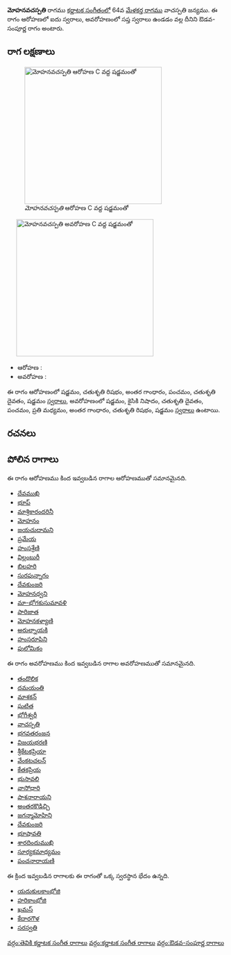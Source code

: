 {{Infobox ragam
	| name          	= మోహనవచస్పతి
	| synonym	    	= 
	| mela          	= 
	| chakra        	= 
	| janaka        	= 
	| type          	= ఔడవ-సంపూర్ణ
	| arohanam      	= {{svaraC|S|R2|G3|P|D2|S'}} 
	| avarohanam    	= {{svaraC|S'|N2|D2|P|M2|G3|R2|S}}
	| jeeva         	=
	| chhaya        	=
	| nyasa         	=
	| vishesha      	= 
	| equivalent  		= 
}}
{{కర్ణాటక సంగీత రాగాలు}}
'''మోహనవచస్పతి''' రాగము [[కర్ణాటక సంగీతం]]లో 64వ [[మేళకర్త రాగము]] వాచస్పతి జన్యము.  ఈ రాగం ఆరోహణలో ఐదు స్వరాలు, అవరోహణంలో సప్త స్వరాలు ఉండడం వల్ల దీనిని ఔడవ-సంపూర్ణ రాగం అంటారు.


==రాగ లక్షణాలు==
[[Image:mohanavacaspati_ar_kb2wiki.png|thumb|right|316px|''మోహనవచస్పతి'' ఆరోహణ C వద్ద షడ్జమంతో]]
	[[Image:mohanavacaspati_av_kb2wiki.png|thumb|right|316px|''మోహనవచస్పతి'' అవరోహణ C వద్ద షడ్జమంతో]]

* ఆరోహణ : {{svaraC|S|R2|G3|P|D2|S'}} 
* అవరోహణ : {{svaraC|S'|N2|D2|P|M2|G3|R2|S}}

ఈ రాగం ఆరోహణంలో షడ్జమం, చతుశృతి రిషభం, అంతర గాంధారం, పంచమం, చతుశృతి దైవతం, షడ్జమం [[స్వరాలు]], అవరోహణంలో షడ్జమం, కైసికి నిషాదం, చతుశృతి దైవతం, పంచమం, ప్రతి మధ్యమం, అంతర గాంధారం, చతుశృతి రిషభం, షడ్జమం [[స్వరాలు]] ఉంటాయి.

==రచనలు==



==పోలిన రాగాలు==
ఈ రాగం ఆరోహణము కింద ఇవ్వబడిన రాగాల ఆరోహణముతో సమానమైనది.
* [[దేవముఖి]]
* [[భూప్]]
* [[మాశ్రికారందరినీ]]
* [[మోహనం]]
* [[జయచుదామని]]
* [[ప్రమేయ]]
* [[హంసశ్రేణి]]
* [[విల్లంబురీ]]
* [[బిలహరి]]
* [[సురపున్నాగం]]
* [[దేవకుంజరి]]
* [[మోహనధ్వని]]
* [[మా-భోగకుసుమావళి]]
* [[పారిజాత]]
* [[ మోహనకళ్యాణి]]
* [[ అరుల్నాయకి]]
* [[హంసరూపిని]]
* [[పులోమికం]]

ఈ రాగం అవరోహణము కింద ఇవ్వబడిన రాగాల అవరోహణముతో సమానమైనది.
* [[తందొలిక]]
* [[దమయంతి]]
* [[మాశకన్]]
* [[ ఘటిత]]
* [[భోగీశ్వరీ]]
* [[వాచస్పతి]]
* [[భగవతరంజన]]
* [[విజయభరణి]]
* [[శ్రీకేటకప్రియా]]
* [[వేంకటచలన్]]
* [[కేతకప్రియ]]
* [[భుసావలి]]
* [[వాసోధారి]]
* [[పాశనారాయని]]
* [[అంతరకొడిచ్చి]]
* [[జగన్మామోహిని]]
* [[దేవకుంజరి]]
* [[భూషావతి]]
* [[శారదిందుముఖి]]
* [[ సూర్యకమాధ్యమం]]
* [[పంచనారాయణి]]

ఈ క్రింద ఇవ్వబడిన రాగాలకు ఈ రాగంతో ఒక్క స్వరస్థాన భేదం ఉన్నది.
* [[యదుకులకాంభోజి]]
* [[హరికాంభోజి]]
* [[ఖమస్]]
* [[కేదారగౌళ]]
* [[సరస్వతి]]



[[వర్గం:తెవికి కర్ణాటక సంగీత రాగాలు]]
[[వర్గం:కర్ణాటక సంగీత రాగాలు]]
[[వర్గం:ఔడవ-సంపూర్ణ రాగాలు]]